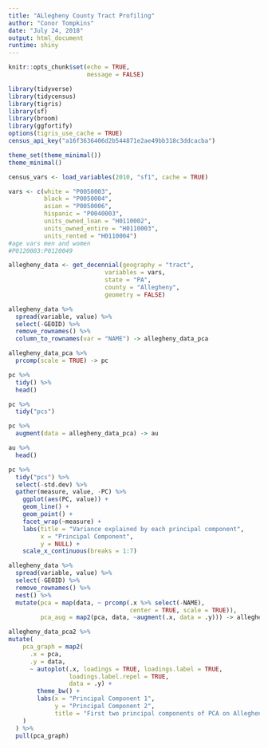 ```yaml
---
title: "ALlegheny County Tract Profiling"
author: "Conor Tompkins"
date: "July 24, 2018"
output: html_document
runtime: shiny
---
```


```r
knitr::opts_chunk$set(echo = TRUE,
                      message = FALSE)
```

```r
library(tidyverse)
library(tidycensus)
library(tigris)
library(sf)
library(broom)
library(ggfortify)
options(tigris_use_cache = TRUE)
census_api_key("a16f3636406d2b544871e2ae49bb318c3ddcacba")

theme_set(theme_minimal())
theme_minimal()

census_vars <- load_variables(2010, "sf1", cache = TRUE)
```

```r
vars <- c(white = "P0050003", 
          black = "P0050004", 
          asian = "P0050006", 
          hispanic = "P0040003",
          units_owned_loan = "H0110002",
          units_owned_entire = "H0110003",
          units_rented = "H0110004")
#age vars men and women
#P0120003:P0120049

allegheny_data <- get_decennial(geography = "tract", 
                           variables = vars,
                           state = "PA", 
                           county = "Allegheny", 
                           geometry = FALSE)

allegheny_data %>%
  spread(variable, value) %>% 
  select(-GEOID) %>% 
  remove_rownames() %>% 
  column_to_rownames(var = "NAME") -> allegheny_data_pca
```

```r
allegheny_data_pca %>% 
  prcomp(scale = TRUE) -> pc
```

```r
pc %>% 
  tidy() %>% 
  head()
```

```r
pc %>% 
  tidy("pcs")
```

```r
pc %>% 
  augment(data = allegheny_data_pca) -> au

au %>% 
  head()
```

```r
pc %>% 
  tidy("pcs") %>%
  select(-std.dev) %>% 
  gather(measure, value, -PC) %>% 
    ggplot(aes(PC, value)) +
    geom_line() +
    geom_point() +
    facet_wrap(~measure) +
    labs(title = "Variance explained by each principal component",
         x = "Principal Component",
         y = NULL) +
    scale_x_continuous(breaks = 1:7)
```

```r
allegheny_data %>% 
  spread(variable, value) %>% 
  select(-GEOID) %>% 
  remove_rownames() %>% 
  nest() %>% 
  mutate(pca = map(data, ~ prcomp(.x %>% select(-NAME), 
                                  center = TRUE, scale = TRUE)),
         pca_aug = map2(pca, data, ~augment(.x, data = .y))) -> allegheny_data_pca2
```

```r
allegheny_data_pca2 %>% 
mutate(
    pca_graph = map2(
      .x = pca,
      .y = data,
      ~ autoplot(.x, loadings = TRUE, loadings.label = TRUE,
                 loadings.label.repel = TRUE,
                 data = .y) +
        theme_bw() +
        labs(x = "Principal Component 1",
             y = "Principal Component 2",
             title = "First two principal components of PCA on Allegheny County Census data")
    )
  ) %>%
  pull(pca_graph)
```